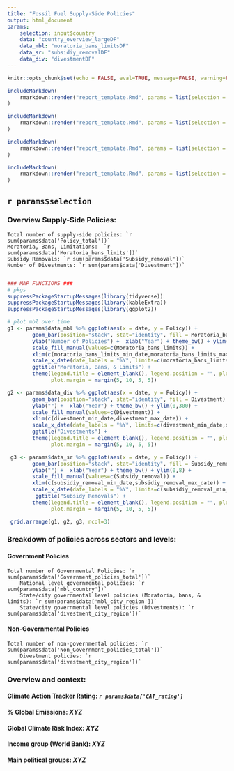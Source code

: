 ```yaml
---
title: "Fossil Fuel Supply-Side Policies"
output: html_document
params: 
    selection: input$country
    data: "country_overview_largeDF"
    data_mbl: "moratoria_bans_limitsDF"
    data_sr: "subsidiy_removalDF"
    data_div: "divestmentDF"
---
```


```r
knitr::opts_chunk$set(echo = FALSE, eval=TRUE, message=FALSE, warning=FALSE)
```

```r
includeMarkdown(
    rmarkdown::render("report_template.Rmd", params = list(selection = input$country, data = country_overview_largeDF()))
)
```

```r
includeMarkdown(
    rmarkdown::render("report_template.Rmd", params = list(selection = input$country, data_mbl = moratoria_bans_limitsDF()))
)
```

```r
includeMarkdown(
    rmarkdown::render("report_template.Rmd", params = list(selection = input$country, data_div = divestmentDF()))
)
```

```r
includeMarkdown(
    rmarkdown::render("report_template.Rmd", params = list(selection = input$country, data_sr = subsidiy_removalDF()))
)
```

## **`r params$selection`**

### Overview Supply-Side Policies:

    Total number of supply-side policies: `r sum(params$data['Policy_total'])`
    Moratoria, Bans, Limitations:  `r sum(params$data['Moratoria_bans_limits'])`
    Subsidy Removals: `r sum(params$data['Subsidy_removal'])`
    Number of Divestments: `r sum(params$data['Divestment'])`
                                         
```r
### MAP FUNCTIONS ###
# pkgs
suppressPackageStartupMessages(library(tidyverse))
suppressPackageStartupMessages(library(kableExtra))
suppressPackageStartupMessages(library(ggplot2))

# plot mbl over time
g1 <- params$data_mbl %>% ggplot(aes(x = date, y = Policy)) + 
        geom_bar(position="stack", stat="identity", fill = Moratoria_bans_limits) + 
        ylab("Number of Policies") +  xlab("Year") + theme_bw() + ylim(0,30) +
        scale_fill_manual(values=c(Moratoria_bans_limits)) +
        xlim(c(moratoria_bans_limits_min_date,moratoria_bans_limits_max_date)) + 
        scale_x_date(date_labels = "%Y", limits=c(moratoria_bans_limits_min_date,moratoria_bans_limits_max_date)) +
        ggtitle("Moratoria, Bans, & Limits") + 
        theme(legend.title = element_blank(), legend.position = "", plot.title = element_text(size=12, hjust = 0.5), 
              plot.margin = margin(5, 10, 5, 5))

g2 <- params$data_div %>% ggplot(aes(x = date, y = Policy)) + 
        geom_bar(position="stack", stat="identity", fill = Divestment) + 
        ylab("") +  xlab("Year") + theme_bw() + ylim(0,300) +
        scale_fill_manual(values=c(Divestment)) +
        xlim(c(divestment_min_date,divestment_max_date)) + 
        scale_x_date(date_labels = "%Y", limits=c(divestment_min_date,divestment_max_date)) +
        ggtitle("Divestments") + 
        theme(legend.title = element_blank(), legend.position = "", plot.title = element_text(size=12, hjust = 0.5), 
              plot.margin = margin(5, 10, 5, 5))

 g3 <- params$data_sr %>% ggplot(aes(x = date, y = Policy)) + 
        geom_bar(position="stack", stat="identity", fill = Subsidy_removal) + 
        ylab("") +  xlab("Year") + theme_bw() + ylim(0,8) +
        scale_fill_manual(values=c(Subsidy_removal)) +
        xlim(c(subsidiy_removal_min_date,subsidiy_removal_max_date)) + 
        scale_x_date(date_labels = "%Y", limits=c(subsidiy_removal_min_date,subsidiy_removal_max_date)) +
         ggtitle("Subsidy Removals") + 
        theme(legend.title = element_blank(), legend.position = "", plot.title = element_text(size=12, hjust = 0.5), 
              plot.margin = margin(5, 10, 5, 5))

 grid.arrange(g1, g2, g3, ncol=3)
```


### Breakdown of policies across sectors and levels: 

#### Government Policies

    Total number of Governmental Policies: `r sum(params$data['Government_policies_total'])`
        National level governmental policies: `r sum(params$data['mbl_country'])`
        State/city governmental level policies (Moratoria, bans, & limits): `r sum(params$data['mbl_city_region'])`
        State/city governmental level policies (Divestments): `r sum(params$data['divestment_city_region'])`

#### Non-Governmental Policies

    Total number of non-governmental policies: `r sum(params$data['Non_Government_policies_total'])`
        Divestment policies: `r sum(params$data['divestment_city_region'])`

### Overview and context:

#### Climate Action Tracker Rating: *`r params$data['CAT_rating']`*

#### % Global Emissions: *XYZ*

#### Global Climate Risk Index: *XYZ*

#### Income group (World Bank): *XYZ*

#### Main political groups: *XYZ*


